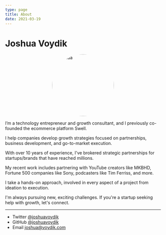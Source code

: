 ```yaml
---
type: page
title: About
date: 2021-03-19
---
```


# Joshua Voydik

<!-- Add your oval/circle image here -->
<div style="display: flex; justify-content: center;">
  <div style="border-radius: 50%; overflow: hidden; width: 200px; height: 200px;">
    <img src="joshua.jpg" alt="Joshua" style="width: 100%; height: 100%;">
  </div>
</div>

I’m a technology entrepreneur and growth consultant, and I previously co-founded the ecommerce platform Swell.

I help companies develop growth strategies focused on partnerships, business development, and go-to-market execution.

With over 10 years of experience, I've brokered strategic partnerships for startups/brands that have reached millions. 

My recent work includes partnering with YouTube creators like MKBHD, Fortune 500 companies like Sony, podcasters like Tim Ferriss, and more. 

I take a hands-on approach, involved in every aspect of a project from ideation to execution.

I'm always pursuing new, exciting challenges. If you're a startup seeking help with growth, let's connect. 

---

- Twitter [@joshuavoydik](https://twitter.com/joshuavoydik)
- GitHub [@joshuavoydik](https://github.com/joshuavoydik)
- Email joshua@voydik.com 